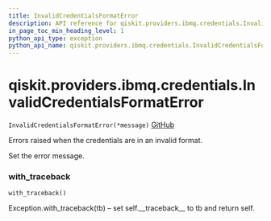 ```yaml
---
title: InvalidCredentialsFormatError
description: API reference for qiskit.providers.ibmq.credentials.InvalidCredentialsFormatError
in_page_toc_min_heading_level: 1
python_api_type: exception
python_api_name: qiskit.providers.ibmq.credentials.InvalidCredentialsFormatError
---
```


# qiskit.providers.ibmq.credentials.InvalidCredentialsFormatError

<span id="qiskit.providers.ibmq.credentials.InvalidCredentialsFormatError" />

`InvalidCredentialsFormatError(*message)` [GitHub](https://github.com/qiskit/qiskit-ibmq-provider/tree/stable/0.13/qiskit/providers/ibmq/credentials/exceptions.py "view source code")

Errors raised when the credentials are in an invalid format.

Set the error message.

### with\_traceback

<span id="qiskit.providers.ibmq.credentials.InvalidCredentialsFormatError.with_traceback" />

`with_traceback()`

Exception.with\_traceback(tb) – set self.\_\_traceback\_\_ to tb and return self.

